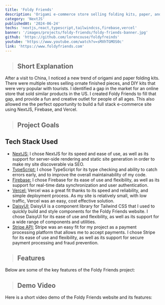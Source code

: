 ```yaml
---
title: 'Foldy Friends'
description: 'Origami e-commerce store selling folding kits, paper, and origami supplies.  Find fun and new creative projects for all ages.'
category: 'NextJS'
publishedAt: '2024-06-24'
techs: 'nextjs,react,typescript,tailwindcss,firebase,vercel'
banner: '/images/projects/foldy-friends/foldy-friends-banner.jpg'
github: 'https://github.com/lorencouse/foldyfreinds'
youtube: 'https://www.youtube.com/watch?v=sMXhTGMOS0c'
link: 'https://www.foldyfriends.com'
---
```


> ## Short Explanation

After a visit to China, I noticed a new trend of origami and paper folding kits. There were multiple stores selling ornate finished pieces, and DIY kits that were very popular with tourists. I identified a gap in the market for an online store that sold similar products in the US. I created Foldy Friends to fill that gap, and provide a fun and creative outlet for people of all ages. This also allowed me the perfect opportunity to build a full stack e-commerce site using NextJS, Firebase, and Vercel.

> ## Project Goals

## Tech Stack Used

<div className='not-prose mt-2'>
    <TechIcons
      techs={['nextjs', 'react', 'typescript', 'tailwindcss', 'firebase', 'vercel']}
    />
</div>

- [NextJS:](https://www.nextjs.org/) I chose NextJS for its speed and ease of use, as well as its support for server-side rendering and static site generation in order to make my site discoverable via SEO.
- [TypeScript:](https://www.typescriptlang.org/) I chose TypeScript for its type checking and ability to catch errors early, and to improve the overall maintainability of my code.
- [Firebase:](https://firebase.google.com/) I chose Firebase for its ease of use and flexibility, as well as its support for real-time data synchronization and user authentication.
- [Vercel:](https://www.vercel.com/) Vercel was a great fit thanks to its speed and reliability, and simple deployment process. As my site is relatively small, with low traffic, Vercel was an easy, cost effective solution.
- [DaisyUI:](https://daisyui.com/) DaisyUI is a component library for Tailwind CSS that I used to quickly build and style components for the Foldy Friends website. I chose DaisyUI for its ease of use and flexibility, as well as its support for a wide range of components and utilities.
- [Stripe API:](https://stripe.com) Stripe was an easy fit for my project as a payment processing platform that allows me to accept payments. I chose Stripe for its ease of use and flexibility, as well as its support for secure payment processing and fraud prevention.

> ## Features

Below are some of the key features of the Foldy Friends project:

> ## Demo Video

Here is a short video demo of the Foldy Friends website and its features:

<LiteYouTubeEmbed
  id='sMXhTGMOS0c'
  poster='maxresdefault'
  title='Foldy Friends Demo'
  noCookie={true}
/>
